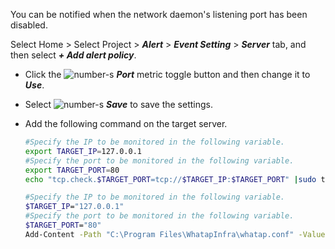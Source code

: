 You can be notified when the network daemon's listening port has been disabled.

Select Home > Select Project > **_Alert_** > **_Event Setting_** > **_Server_** tab, and then select **_+ Add alert policy_**.

<ImgLang img='server-adf-tcp-port.png' desc='TCP port'/>

-   Click the ![number-s](/img/number-01.png) **_Port_** metric toggle button and then change it to **_Use_**.

-   Select ![number-s](/img/number-02.png) **_Save_** to save the settings.

-   Add the following command on the target server. 

    <Tabs>
      <TabItem value="lxst" label="Linux Shell">

    ```bash title=SH
    #Specify the IP to be monitored in the following variable.
    export TARGET_IP=127.0.0.1
    #Specify the port to be monitored in the following variable.
    export TARGET_PORT=80
    echo "tcp.check.$TARGET_PORT=tcp://$TARGET_IP:$TARGET_PORT" |sudo tee -a /usr/whatap/infra/conf/whatap.conf
    ```

    </TabItem>
      <TabItem value="wpst" label="Windows Powershell">

    ```bash title=SH
    #Specify the IP to be monitored in the following variable.
    $TARGET_IP="127.0.0.1"
    #Specify the port to be monitored in the following variable.
    $TARGET_PORT="80"
    Add-Content -Path "C:\Program Files\WhatapInfra\whatap.conf" -Value "tcp.check.$TARGET_PORT=tcp://$TARGET_IP:$TARGET_PORT"
    ```

    </TabItem>
      </Tabs>
